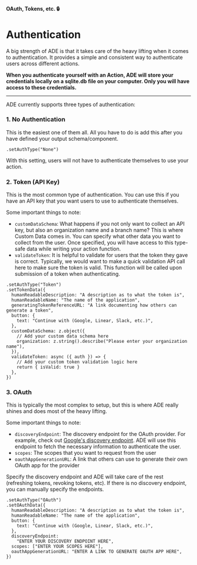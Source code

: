 #### OAuth, Tokens, etc. 🔒

# Authentication

A big strength of ADE is that it takes care of the heavy lifting when it comes to authentication. It provides a simple and consistent way to authenticate users across different actions.

**When you authenticate yourself with an Action, ADE will store your credentials locally on a sqlite.db file on your computer. Only you will have access to these credentials.**

---

ADE currently supports three types of authentication:

### 1. No Authentication

This is the easiest one of them all. All you have to do is add this after you have defined your output schema/component.

```tsx
.setAuthType("None")
```

With this setting, users will not have to authenticate themselves to use your action.

### 2. Token (API Key)

This is the most common type of authentication. You can use this if you have an API key that you want users to use to authenticate themselves.

Some important things to note:

- `customDataSchema`: What happens if you not only want to collect an API key, but also an organization name and a branch name? This is where Custom Data comes in. You can specify what other data you want to collect from the user. Once specified, you will have access to this type-safe data while writing your action function.
- `validateToken`: It is helpful to validate for users that the token they gave is correct. Typically, we would want to make a quick validation API call here to make sure the token is valid. This function will be called upon submission of a token when authenticating.

```tsx
.setAuthType("Token")
.setTokenData({
  humanReadableDescription: "A description as to what the token is",
  humanReadableName: "The name of the application",
  generatingTokenReferenceURL: "A link documenting how others can generate a token",
  button: {
    text: "Continue with (Google, Linear, Slack, etc.)",
  },
  customDataSchema: z.object({
    // Add your custom data schema here
    organization: z.string().describe("Please enter your organization name"),
  }),
  validateToken: async ({ auth }) => {
    // Add your custom token validation logic here
    return { isValid: true }
  },
})
```

### 3. OAuth

This is typically the most complex to setup, but this is where ADE really shines and does most of the heavy lifting.

Some important things to note:

- `discoveryEndpoint`: The discovery endpoint for the OAuth provider. For example, check out [Google's discovery endpoint](https://accounts.google.com/.well-known/openid-configuration). ADE will use this endpoint to fetch the necessary information to authenticate the user.
- `scopes`: The scopes that you want to request from the user
- `oauthAppGenerationURL`: A link that others can use to generate their own OAuth app for the provider

Specify the discovery endpoint and ADE will take care of the rest (refreshing tokens, revoking tokens, etc). If there is no discovery endpoint, you can manually specify the endpoints.

```tsx
.setAuthType("OAuth")
.setOAuthData({
  humanReadableDescription: "A description as to what the token is",
  humanReadableName: "The name of the application",
  button: {
    text: "Continue with (Google, Linear, Slack, etc.)",
  },
  discoveryEndpoint:
    "ENTER YOUR DISCOVERY ENDPOINT HERE",
  scopes: ["ENTER YOUR SCOPES HERE"],
  oauthAppGenerationURL: "ENTER A LINK TO GENERATE OAUTH APP HERE",
})
```